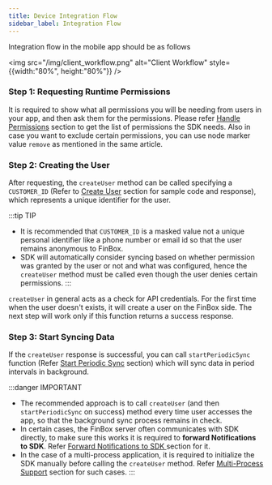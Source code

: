 ```yaml
---
title: Device Integration Flow
sidebar_label: Integration Flow
---
```



Integration flow in the mobile app should be as follows

<img src="/img/client_workflow.png" alt="Client Workflow" style={{width:"80%", height:"80%"}} />

### Step 1: Requesting Runtime Permissions
It is required to show what all permissions you will be needing from users in your app, and then ask them for the permissions. Please refer [Handle Permissions](/device-connect/android.html#handle-permissions) section to get the list of permissions the SDK needs. Also in case you want to exclude certain permissions, you can use node marker value `remove` as mentioned in the same article.

### Step 2: Creating the User
After requesting, the `createUser` method can be called specifying a `CUSTOMER_ID` (Refer to [Create User](/device-connect/android.html#create-user-method) section for sample code and response), which represents a unique identifier for the user.

:::tip TIP
- It is recommended that `CUSTOMER_ID` is a masked value not a unique personal identifier like a phone number or email id so that the user remains anonymous to FinBox.
- SDK will automatically consider syncing based on whether permission was granted by the user or not and what was configured, hence the `createUser` method must be called even though the user denies certain permissions.
:::

`createUser` in general acts as a check for API credentials. For the first time when the user doesn't exists, it will create a user on the FinBox side. The next step will work only if this function returns a success response.

### Step 3: Start Syncing Data
If the `createUser` response is successful, you can call `startPeriodicSync` function (Refer [Start Periodic Sync](/device-connect/android.html#start-periodic-sync-method) section) which will sync data in period intervals in background.

:::danger IMPORTANT
- The recommended approach is to call `createUser` (and then `startPeriodicSync` on success) method every time user accesses the app, so that the background sync process remains in check.
- In certain cases, the FinBox server often communicates with SDK directly, to make sure this works it is required to **forward Notifications to SDK**. Refer [Forward Notifications to SDK
](/device-connect/android.html#forward-notifications-to-sdk) section for it.
- In the case of a multi-process application, it is required to initialize the SDK manually before calling the `createUser` method. Refer [Multi-Process Support](/device-connect/android.html#multi-process-support) section for such cases.
:::
